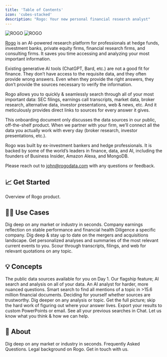 ```yaml
---
title: 'Table of Contents'
icon: 'cubes-stacked'
description: "Rogo: Your new personal financial research analyst"
---
```


<img
  className="block dark:hidden"
  src="/images/logo-new.png"
  alt="ROGO"
/>
<img
  className="hidden dark:block"
  src="/images/logo-new-white.png"
  alt="ROGO"
/>

[Rogo](https://tryrogo.com/) is an AI-powered research platform for professionals at hedge funds, investment banks, private equity firms, financial research firms, and consulting firms. It saves you time accessing and analyzing your most important information.

Existing generative AI tools (ChatGPT, Bard, etc.) are not a good fit for finance. They don’t have access to the requisite data, and they often provide wrong answers. Even when they provide the right answers, they don’t provide the sources necessary to verify the information.

Rogo allows you to quickly & seamlessly search through all of your most important data: SEC filings, earnings call transcripts, market data, broker research, alternative data, investor presentations, web & news, etc. And it meticulously provides direct links to sources for every answer it gives. 

This onboarding document only discusses the data sources in our public, off-the-shelf product. When we partner with your firm, we’ll connect all the data you actually work with every day (broker research, investor presentations, etc.).

Rogo was built by ex-investment bankers and hedge professionals. It is backed by some of the world’s leaders in finance, data, and AI, including the founders of Business Insider, Amazon Alexa, and MongoDB.

Please reach out to [john@rogodata.com](mailto:john@rogodata.com) with any questions or feedback.

## 📈 Get Started
<CardGroup cols={2}>
	<Card
		title="What is Rogo?"
		icon="person-circle-question"
		href="what-is-rogo"
	>
		Overview of Rogo product.
	</Card>
</CardGroup>

## 👨‍🏫 Use Cases
<CardGroup cols={2}>
	<Card
		title="Company & Industry Research"
		icon="chart-line"
		href="useCases/company-and-industry-research"
	>
		Dig deep on any market or industry in seconds.
	</Card>
	<Card
		title="Company Earnings"
		icon="hand-holding-dollar"
		href="useCases/company-earnings"
	>
		Company earnings reflection on stable performance and financial health
	</Card>
	<Card
		title="Benchmarking Company Metrics"
		icon="book-atlas"
		href="useCases/benchmarking-company-metrics"
	>
		Diligence a specific company.
	</Card>
	<Card
		title="M&A Research"
		icon="object-ungroup"
		href="useCases/ma-research"
	>
		Dig deep & stay up to date on the mergers and acquisitions landscape.
	</Card>
	<Card
		title="News & Current Events"
		icon="newspaper"
		href="useCases/news-and-current-events"
	>
		Get personalized analyses and summaries of the most relevant current events to you.
	</Card>
	<Card
		title="Finding Quotes & Evidence"
		icon="magnifying-glass-chart"
		href="useCases/finding-quotes-and-evidence"
	>
		Scour through transcripts, filings, and web for relevant quotations on any topic.
	</Card>
</CardGroup>

## 💡 Concepts
<CardGroup cols={2}>
	<Card
		title="Available Data Sources"
		icon="folder-open"
		href="Concepts/available-data-sources"
	>
		The public data sources available for you on Day 1.
	</Card>
	<Card
		title="Chat"
		icon="chalkboard-user"
		href="Concepts/chat"
	>
		Our flagship feature; AI search and analysis on all of your data.
	</Card>
	<Card
		title="Deep Research"
		icon="magnifying-glass-chart"
		href="Concepts/deep-research"
	>
		An AI analyst for harder, more nuanced questions.
	</Card>
	<Card
		title="File Search"
		icon="creative-commons-share"
		href="Concepts/file-search"
	>
		Smart search to find all mentions of a topic in >15.6 million financial documents.
	</Card>
	<Card
		title="Verifying Rogo's Answers with Sources"
		icon="check-double"
		href="Concepts/verifying-answers-with-sources"
	>
		Deciding for yourself whether sources are trustworthy.
	</Card>
	<Card
		title="Asking Follow-ups"
		icon="slideshare"
		href="Concepts/asking-a-follow-up"
	>
		Dig deeper on any analysis or topic.
	</Card>
	<Card
		title="Searching on Mulitple Data Sources"
		icon="server"
		href="Concepts/searching-multiple-data-sources"
	>
		Get the full picture; skip the hard work of figuring out where your answer lives.
	</Card>
	<Card
		title="Exporting Answers"
		icon="up-right-from-square"
		href="Concepts/exporting-answers"
	>
		Export your results to custom PowerPoints or email.
	</Card>
	<Card
		title="View your Question History"
		icon="clock-rotate-left"
		href="Concepts/view-question-history"
	>
		See all your previous searches in Chat.
	</Card>
	<Card
		title="Feedback and Customer Support"
		icon="headset"
		href="Concepts/feedback-and-customer-support"
	>
		Let us know what you think & how we can help.
	</Card>
</CardGroup>

## 💁 About
<CardGroup cols={2}>
	<Card
		title="Who We Are"
		icon="book-open-reader"
		href="about/who-we-are"
	>
		Dig deep on any market or industry in seconds.
	</Card>
	<Card
		title="FAQs"
		icon="person-circle-question"
		href="about/faqs"
	>
		Frequently Asked Questions.
	</Card>
	<Card
		title="Terms of Service"
		icon="file-contract"
		href="about/terms-of-service"
	>
		Legal background on Rogo.
	</Card>
	<Card
		title="Contact Us"
		icon="phone-volume"
		href="about/contact-us"
	>
		Get in touch with us.
	</Card>
</CardGroup>
